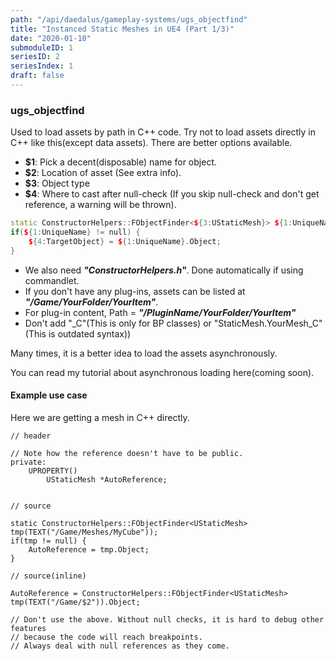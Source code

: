 ```yaml
---
path: "/api/daedalus/gameplay-systems/ugs_objectfind"
title: "Instanced Static Meshes in UE4 (Part 1/3)"
date: "2020-01-10"
submoduleID: 1
seriesID: 2
seriesIndex: 1
draft: false
---
```


### ugs_objectfind

Used to load assets by path in C++ code. Try not to load assets directly in C++ like this(except data assets). There are better options available.

- **\$1**: Pick a decent(disposable) name for object.
- **\$2**: Location of asset (See extra info).
- **\$3**: Object type
- **\$4**: Where to cast after null-check (If you skip null-check and don't get reference, a warning will be thrown).

```cpp
static ConstructorHelpers::FObjectFinder<${3:UStaticMesh}> ${1:UniqueName}(TEXT("/Game/$2"));
if(${1:UniqueName} != null) {
    ${4:TargetObject} = ${1:UniqueName}.Object;
}
```

- We also need **_"ConstructorHelpers.h"_**. Done automatically if using commandlet.
- If you don't have any plug-ins, assets can be listed at **_"/Game/YourFolder/YourItem"_**.
- For plug-in content, Path = **_"/PluginName/YourFolder/YourItem"_**
- Don't add "\_C"(This is only for BP classes) or "StaticMesh.YourMesh_C"(This is outdated syntax))

Many times, it is a better idea to load the assets asynchronously.

You can read my tutorial about asynchronous loading here(coming soon).

#### Example use case

Here we are getting a mesh in C++ directly.

```cpp{3, 21}
// header

// Note how the reference doesn't have to be public.
private:
    UPROPERTY()
        UStaticMesh *AutoReference;


// source

static ConstructorHelpers::FObjectFinder<UStaticMesh> tmp(TEXT("/Game/Meshes/MyCube"));
if(tmp != null) {
    AutoReference = tmp.Object;
}

// source(inline)

AutoReference = ConstructorHelpers::FObjectFinder<UStaticMesh> tmp(TEXT("/Game/$2")).Object;

// Don't use the above. Without null checks, it is hard to debug other features
// because the code will reach breakpoints.
// Always deal with null references as they come.
```
